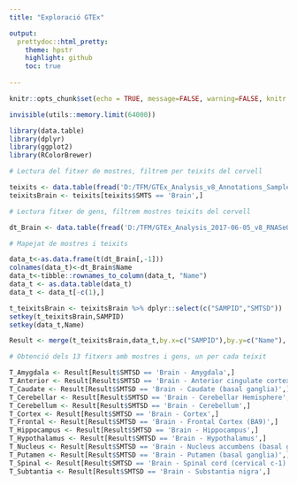 ---
title: "Exploració GTEx"

output:
  prettydoc::html_pretty:
    theme: hpstr
    highlight: github
    toc: true
    
---

```{r setup, include=FALSE}
knitr::opts_chunk$set(echo = TRUE, message=FALSE, warning=FALSE, knitr.table.format = 'markdown')
```


```{r llibreries}

invisible(utils::memory.limit(64000))

library(data.table)
library(dplyr)
library(ggplot2)
library(RColorBrewer)
```


```{r, warning=FALSE}

# Lectura del fitxer de mostres, filtrem per teixits del cervell

teixits <- data.table(fread('D:/TFM/GTEx_Analysis_v8_Annotations_SampleAttributesDS.txt'))
teixitsBrain <- teixits[teixits$SMTS == 'Brain',]

# Lectura fitxer de gens, filtrem mostres teixits del cervell

dt_Brain <- data.table(fread('D:/TFM/GTEx_Analysis_2017-06-05_v8_RNASeQCv1.1.9_gene_tpm.gct/GTEx_Analysis_2017-06-05_v8_RNASeQCv1.1.9_gene_tpm.gct', skip = 2, heade = TRUE, dec=".", select = c("Name", teixitsBrain$SAMPID)))

```



```{r, warning=FALSE}

# Mapejat de mostres i teixits 

data_t<-as.data.frame(t(dt_Brain[,-1]))
colnames(data_t)<-dt_Brain$Name
data_t<-tibble::rownames_to_column(data_t, "Name")
data_t <- as.data.table(data_t)
data_t <- data_t[-c(1),] 

t_teixitsBrain <- teixitsBrain %>% dplyr::select(c("SAMPID","SMTSD"))
setkey(t_teixitsBrain,SAMPID)
setkey(data_t,Name)

Result <- merge(t_teixitsBrain,data_t,by.x=c("SAMPID"),by.y=c("Name"), nomatch=0)

# Obtenció dels 13 fitxers amb mostres i gens, un per cada teixit

T_Amygdala <- Result[Result$SMTSD == 'Brain - Amygdala',]   
T_Anterior <- Result[Result$SMTSD == 'Brain - Anterior cingulate cortex (BA24)',]   
T_Caudate <- Result[Result$SMTSD == 'Brain - Caudate (basal ganglia)',] 
T_Cerebellar <- Result[Result$SMTSD == 'Brain - Cerebellar Hemisphere',]    
T_Cerebellum <- Result[Result$SMTSD == 'Brain - Cerebellum',]   
T_Cortex <- Result[Result$SMTSD == 'Brain - Cortex',]   
T_Frontal <- Result[Result$SMTSD == 'Brain - Frontal Cortex (BA9)',]    
T_Hippocampus <- Result[Result$SMTSD == 'Brain - Hippocampus',] 
T_Hypothalamus <- Result[Result$SMTSD == 'Brain - Hypothalamus',]   
T_Nucleus <- Result[Result$SMTSD == 'Brain - Nucleus accumbens (basal ganglia)',]   
T_Putamen <- Result[Result$SMTSD == 'Brain - Putamen (basal ganglia)',] 
T_Spinal <- Result[Result$SMTSD == 'Brain - Spinal cord (cervical c-1)',]   
T_Subtantia <- Result[Result$SMTSD == 'Brain - Substantia nigra',]  

```

